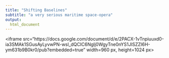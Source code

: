 ```yaml
---
title: "Shifting Baselines"
subtitle: "a very serious maritime space-opera"
output: 
  html_document
---
```


<iframe src="https://docs.google.com/document/d/e/2PACX-1vTnpiuuxd0-ia3SMAk1SGusAyLyvwPN-wsl_dQCIC6Nglj0WgyTne0nYS1JISZZI6H-ym631b9B0kr0/pub?embedded=true" width=960 px, height=1024 px></iframe>


